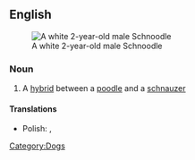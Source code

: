 ==English==
{{wikipedia}}
[[File:SchnoodleTopNEW.JPG|thumb|A white 2-year-old male Schnoodle]]

===Noun===
{{en-noun}}

# A [[hybrid]] between a [[poodle]] and a [[schnauzer]]

====Translations====
{{trans-top|Poodle/Schnauzer hybrid}}
* Polish: {{t|pl|sznauceropudel}},  {{t|pl|pudlosznaucer}}
{{trans-mid}}
{{trans-bottom}}

[[Category:Dogs]]